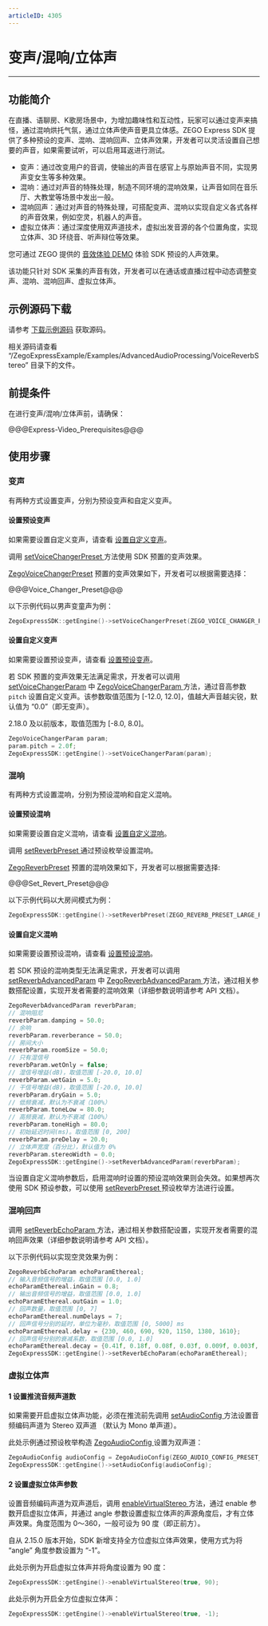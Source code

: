 ```yaml
---
articleID: 4305
---
```

# 变声/混响/立体声

- - -

## 功能简介

在直播、语聊房、K歌房场景中，为增加趣味性和互动性，玩家可以通过变声来搞怪，通过混响烘托气氛，通过立体声使声音更具立体感。ZEGO Express SDK 提供了多种预设的变声、混响、混响回声、立体声效果，开发者可以灵活设置自己想要的声音，如果需要试听，可以启用耳返进行测试。

* 变声：通过改变用户的音调，使输出的声音在感官上与原始声音不同，实现男声变女生等多种效果。
* 混响：通过对声音的特殊处理，制造不同环境的混响效果，让声音如同在音乐厅、大教堂等场景中发出一般。
* 混响回声：通过对声音的特殊处理，可搭配变声、混响以实现自定义各式各样的声音效果，例如空灵，机器人的声音。
* 虚拟立体声：通过深度使用双声道技术，虚拟出发音源的各个位置角度，实现立体声、3D 环绕音、听声辩位等效果。

您可通过 ZEGO 提供的 [音效体验 DEMO](https://www.zego.im/audio-demo) 体验 SDK 预设的人声效果。


<div class="mk-hint">

该功能只针对 SDK 采集的声音有效，开发者可以在通话或直播过程中动态调整变声、混响、混响回声、虚拟立体声。
</div>


## 示例源码下载

请参考 [下载示例源码](!DownloadDemo/DownloadDemo) 获取源码。

相关源码请查看 “/ZegoExpressExample/Examples/AdvancedAudioProcessing/VoiceReverbStereo” 目录下的文件。

## 前提条件

在进行变声/混响/立体声前，请确保：

@@@Express-Video_Prerequisites@@@

## 使用步骤

### 变声

有两种方式设置变声，分别为预设变声和自定义变声。

#### 设置预设变声

<div class="mk-hint">

如果需要设置自定义变声，请查看 [设置自定义变声](!AudioAdvanced/AudioEffects#4_1_2)。
</div>

调用 [setVoiceChangerPreset ](/zh/api?doc=Express_Video_SDK_API~CPP_windows~class~zego-express-i-zego-express-engine#set-voice-changer-preset) 方法使用 SDK 预置的变声效果。

[ZegoVoiceChangerPreset](@-ZegoVoiceChangerPreset) 预置的变声效果如下，开发者可以根据需要选择：

@@@Voice_Changer_Preset@@@


以下示例代码以男声变童声为例：

```cpp
ZegoExpressSDK::getEngine()->setVoiceChangerPreset(ZEGO_VOICE_CHANGER_PRESET_MEN_TO_CHILD);
```

#### 设置自定义变声

<div class="mk-hint">


如果需要设置预设变声，请查看 [设置预设变声](!AudioAdvanced/AudioEffects#4_1_1)。
</div>

若 SDK 预置的变声效果无法满足需求，开发者可以调用 [setVoiceChangerParam](@setVoiceChangerParam) 中 [ZegoVoiceChangerParam ](https://doc-zh.zego.im/article/api?doc=Express_Video_SDK_API~cpp_windows~struct~ZegoVoiceChangerParam) 方法，通过音高参数 `pitch` 设置自定义变声。该参数取值范围为 [-12.0, 12.0]，值越大声音越尖锐，默认值为 “0.0”（即无变声）。

<div class=mk-warning>
2.18.0 及以前版本，取值范围为 [-8.0, 8.0]。
</div>

```cpp
ZegoVoiceChangerParam param;
param.pitch = 2.0f;
ZegoExpressSDK::getEngine()->setVoiceChangerParam(param); 
```

### 混响

有两种方式设置混响，分别为预设混响和自定义混响。

#### 设置预设混响

<div class="mk-hint">


如果需要设置自定义混响，请查看 [设置自定义混响](!AudioAdvanced/AudioEffects#4_2_2)。
</div>

调用 [setReverbPreset ](/zh/api?doc=Express_Video_SDK_API~CPP_windows~class~zego-express-i-zego-express-engine#set-reverb-preset) 通过预设枚举设置混响。

[ZegoReverbPreset](@-ZegoReverbPreset) 预置的混响效果如下，开发者可以根据需要选择:

@@@Set_Revert_Preset@@@


以下示例代码以大房间模式为例：

```cpp
ZegoExpressSDK::getEngine()->setReverbPreset(ZEGO_REVERB_PRESET_LARGE_ROOM);
```

#### 设置自定义混响

<div class="mk-hint">


如果需要设置预设混响，请查看 [设置预设混响](!AudioAdvanced/AudioEffects#4_2_1)。
</div>

若 SDK 预设的混响类型无法满足需求，开发者可以调用 [setReverbAdvancedParam](@setReverbAdvancedParam) 中 [ZegoReverbAdvancedParam ](/zh/api?doc=Express_Video_SDK_API~CPP_windows~struct~zego-express-zego-reverb-advanced-param) 方法，通过相关参数搭配设置，实现开发者需要的混响效果（详细参数说明请参考 API 文档）。

```cpp
ZegoReverbAdvancedParam reverbParam;
// 混响阻尼
reverbParam.damping = 50.0;
// 余响
reverbParam.reverberance = 50.0;
// 房间大小
reverbParam.roomSize = 50.0;
// 只有湿信号
reverbParam.wetOnly = false;
// 湿信号增益(dB)，取值范围 [-20.0, 10.0]
reverbParam.wetGain = 5.0;
// 干信号增益(dB)，取值范围 [-20.0, 10.0]
reverbParam.dryGain = 5.0;
// 低频衰减，默认为不衰减（100%）
reverbParam.toneLow = 80.0;
// 高频衰减，默认为不衰减（100%）
reverbParam.toneHigh = 80.0;
// 初始延迟时间(ms)。取值范围 [0, 200]
reverbParam.preDelay = 20.0;
// 立体声宽度（百分比），默认值为 0%
reverbParam.stereoWidth = 0.0;
ZegoExpressSDK::getEngine()->setReverbAdvancedParam(reverbParam);
```


<div class="mk-warning">

当设置自定义混响参数后，启用混响时设置的预设混响效果则会失效。如果想再次使用 SDK 预设参数，可以使用 [setReverbPreset ](/zh/api?doc=Express_Video_SDK_API~CPP_windows~class~zego-express-i-zego-express-engine#set-reverb-preset) 预设枚举方法进行设置。
</div>

### 混响回声

调用 [setReverbEchoParam ](/zh/api?doc=Express_Video_SDK_API~CPP_windows~class~zego-express-i-zego-express-engine#set-reverb-echo-param) 方法，通过相关参数搭配设置，实现开发者需要的混响回声效果（详细参数说明请参考 API 文档）。

以下示例代码以实现空灵效果为例：

```cpp
ZegoReverbEchoParam echoParamEthereal; 
// 输入音频信号的增益，取值范围 [0.0, 1.0]
echoParamEthereal.inGain = 0.8;
// 输出音频信号的增益，取值范围 [0.0, 1.0]
echoParamEthereal.outGain = 1.0;
// 回声数量，取值范围 [0, 7]
echoParamEthereal.numDelays = 7;
// 回声信号分别的延时，单位为毫秒，取值范围 [0, 5000] ms
echoParamEthereal.delay = {230, 460, 690, 920, 1150, 1380, 1610};
// 回声信号分别的衰减系数，取值范围 [0.0, 1.0]
echoParamEthereal.decay = {0.41f, 0.18f, 0.08f, 0.03f, 0.009f, 0.003f, 0.001f};
ZegoExpressSDK::getEngine()->setReverbEchoParam(echoParamEthereal);
```

### 虚拟立体声

#### 1 设置推流音频声道数

如果需要开启虚拟立体声功能，必须在推流前先调用 [setAudioConfig ](@setAudioConfig) 方法设置音频编码声道为 Stereo 双声道 （默认为 Mono 单声道）。

此处示例通过预设枚举构造 [ZegoAudioConfig ](@-ZegoAudioConfig) 设置为双声道：

```cpp
ZegoAudioConfig audioConfig = ZegoAudioConfig(ZEGO_AUDIO_CONFIG_PRESET_STANDARD_QUALITY_STEREO);
ZegoExpressSDK::getEngine()->setAudioConfig(audioConfig);
```

#### 2 设置虚拟立体声参数

设置音频编码声道为双声道后，调用 [enableVirtualStereo ](@enableVirtualStereo) 方法，通过 enable 参数开启虚拟立体声，并通过 angle 参数设置虚拟立体声的声源角度后，才有立体声效果。角度范围为 0～360，一般可设为 90 度（即正前方）。

<div class="mk-hint">


自从 2.15.0 版本开始，SDK 新增支持全方位虚拟立体声效果，使用方式为将 “angle” 角度参数设置为 “-1”。
</div>


此处示例为开启虚拟立体声并将角度设置为 90 度：

```cpp
ZegoExpressSDK::getEngine()->enableVirtualStereo(true, 90);
```

此处示例为开启全方位虚拟立体声：

```cpp
ZegoExpressSDK::getEngine()->enableVirtualStereo(true, -1);
```
